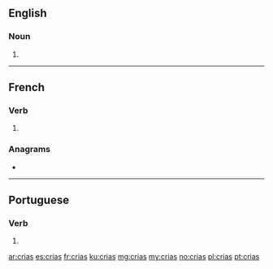 ==English==

===Noun===
{{head|en|noun plural form}}

# {{plural of|cria|lang=en}}

----

==French==

===Verb===
{{fr-verb-form}}

# {{inflection of|crier||2|s|phis|lang=fr}}

===Anagrams===
* {{l|fr|ciras}}

----

==Portuguese==

===Verb===
{{pt-verb-form}}

# {{pt-verb form of|criar|ar|indicative|present|singular|second}}

[[ar:crias]]
[[es:crias]]
[[fr:crias]]
[[ku:crias]]
[[mg:crias]]
[[my:crias]]
[[no:crias]]
[[pl:crias]]
[[pt:crias]]